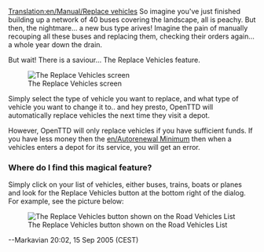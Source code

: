 [[Translation:en/Manual/Replace vehicles]]
So imagine you've just finished building up a network of 40 buses covering the landscape, all is peachy. But then, the nightmare... a new bus type arives! Imagine the pain of manually recouping all these buses and replacing them, checking their orders again... a whole year down the drain.

But wait! There is a saviour... The Replace Vehicles feature.

[[File:en/Wiki replace vehicles.png|frame|center|The Replace Vehicles screen]]

Simply select the type of vehicle you want to replace, and what type of vehicle you want to change it to.. and hey presto, OpenTTD will automatically replace vehicles the next time they visit a depot.

However, OpenTTD will only replace vehicles if you have sufficient funds. If you have less money then the [[en/Autorenewal Minimum]] then when a vehicles enters a depot for its service, you will get an error.

===Where do I find this magical feature?===
Simply click on your list of vehicles, either buses, trains, boats or planes and look for the Replace Vehicles button at the bottom right of the dialog. For example, see the picture below:

[[File:en/Wiki replace vehicles.png|frame|center|The Replace Vehicles button shown on the Road Vehicles List]]

--Markavian 20:02, 15 Sep 2005 (CEST)